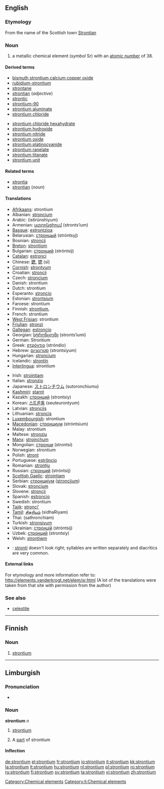 {{also|Strontium}}
==English==

{{elements|Sr|rubidium|Rb|yttrium|Y}}

===Etymology===
From the name of the Scottish town [[w:Strontian|Strontian]]

===Noun===
{{en-noun|-}}
{{wikipedia}}

# a metallic chemical element (''symbol'' Sr) with an [[atomic number]] of 38.

====Derived terms====
{{top2}}
* [[bismuth strontium calcium copper oxide]]
* [[rubidium-strontium]]
* [[strontane]]
* [[strontian]] (''adjective'')
* [[strontic]]
* [[strontium-90]]
* [[strontium aluminate]]
* [[strontium chloride]]
{{mid2}}
* [[strontium chloride hexahydrate]]
* [[strontium hydroxide]]
* [[strontium nitride]]
* [[strontium oxide]]
* [[strontium platinocyanide]]
* [[strontium ranelate]]
* [[strontium titanate]]
* [[strontium unit]]
{{bottom}}

====Related terms====
* [[strontia]]
* [[strontian]] (''noun'')

====Translations====
{{top}}
* [[Afrikaans]]: strontium
* Albanian: [[stroncium]]
* Arabic: {{Arab|[[سترانشيوم]]}} (istirúnshiyum) {{m}}
* Armenian: [[ստրոնցիում]] (stronts‘ium)
* [[Basque]]: [[estrontzioa]]
* Belarusian: [[стронцый]] (stróntsyj) {{m}}
* Bosnian: [[stroncij]]
* [[Breton]]: [[strontiom]]
* Bulgarian: [[стронций]] (stróntsij) {{m}}
* [[Catalan]]: [[estronci]]
* Chinese: [[鍶]], [[锶]] (sī)
* [[Cornish]]: [[strontyum]]
* Croatian: [[stroncij]]
* Czech: [[stroncium]]
* Danish: strontium
* Dutch: strontium {{n}}
* Esperanto: [[stroncio]]
* Estonian: [[strontsium]]
* Faroese: strontium
* Finnish: [[strontium,]]
* French: strontium {{m}}
* [[West Frisian]]: strontium
* [[Friulian]]: [[stronzi]]
* [[Gallegan]]: [[estroncio]]
* Georgian: [[სტრონციუმი]] (stronts‘iumi)
* German: Strontium {{n}}
* Greek: [[στρόντιο]] (stróndio) {{n}}
* Hebrew: [[סטרונציום]] (strontsiyum)
* Hungarian: [[stroncium]]
* Icelandic: [[strontín]]
* [[Interlingua]]: strontium
{{mid}}
* Irish: [[strointiam]]
* Italian: [[stronzio]] {{m}}
* Japanese: [[ストロンチウム]] (sutoronchiumu)
* [[Kashmiri]]: [[starnt]]
* Kazakh: [[стронций]] (strontsiy)
* Korean: [[스트론튬]] (seuteurontyum)
* Latvian: [[stroncijs]]
* Lithuanian: [[stroncis]]
* [[Luxembourgish]]: strontium
* [[Macedonian]]: [[стронциум]] (stróntsium) {{m}}
* Malay: strontium
* Maltese: [[stronzju]]
* [[Manx]]: [[stroinçhum]]
* Mongolian: [[стронци]] (strontsi)
* Norwegian: strontium
* Polish: [[stront]] {{m}}
* Portuguese: [[estrôncio]] {{m}}
* Romanian: [[stronţiu]] {{n}}
* Russian: [[стронций]] (stróntsij) {{m}}
* [[Scottish Gaelic]]: [[strointiam]]
* Serbian: [[стронциjум]] ([[stroncijum]]) {{m}}
* Slovak: [[stroncium]]
* Slovene: [[stroncij]]
* Spanish: [[estroncio]] {{m}}
* Swedish: strontium
* [[Tajik]]: [[stronci']]
* [[Tamil]]: [[சிதறியம்]] (sidhaRiyam)
* Thai: {{Thai|[[สทรอนเชียม]]}} (sathronchiam)
* Turkish: [[stronsiyum]]
* Ukrainian: [[стронцiй]] (stróntsij) {{m}}
* Uzbek: [[стронций]] (strontsiy)
* Welsh: [[strontiwm]]
{{bottom}}

{{checktrans}}

* {{ttbc|Vietnamese}}: [[stronti]] doesn't look right; syllables are written separately and diacritics are very common.

====External links====
For etymology and more information refer to:
http://elements.vanderkrogt.net/elem/sr.html
(A lot of the translations were taken from that site with permission from the author)

===See also===
* [[celestite]]

[[Category:Chemical elements]]

----

==Finnish==
{{wikipedia|lang=fi}}

===Noun===
{{fi-noun}}

# {{element|lang=fi}} [[#English|strontium]]

----

==Limburgish==

===Pronunciation===
* {{IPA|[ˈstro˦nʃɔ˧m]|lang=li}}

===Noun===
'''strontium''' ''n''

# {{uncountable|lang=li}} [[strontium#English|strontium]]
# A [[part]] of strontium

====Inflection====
{{li-noun-um|stronti}}

[[Category:li:Chemical elements]]

[[de:strontium]]
[[el:strontium]]
[[fr:strontium]]
[[io:strontium]]
[[it:strontium]]
[[kk:strontium]]
[[la:strontium]]
[[lt:strontium]]
[[hu:strontium]]
[[nl:strontium]]
[[pl:strontium]]
[[ro:strontium]]
[[ru:strontium]]
[[fi:strontium]]
[[sv:strontium]]
[[ta:strontium]]
[[vi:strontium]]
[[zh:strontium]]
